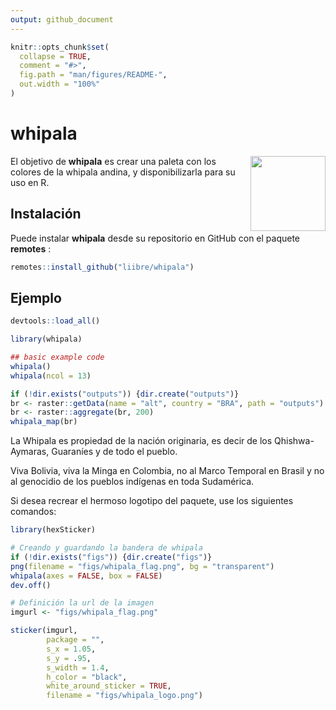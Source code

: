 ```yaml
---
output: github_document
---
```


<!-- README.md is generated from README.Rmd. Please edit that file -->

```r
knitr::opts_chunk$set(
  collapse = TRUE,
  comment = "#>",
  fig.path = "man/figures/README-",
  out.width = "100%"
)
```

# whipala

<img src="https://raw.githubusercontent.com/liibre/pkg_logos/master/figs/logo_whipala.png" align="right" alt="" width="120" />

<!-- badges: start -->
<!-- badges: end -->

El objetivo de __whipala__ es crear una paleta con los colores de la whipala andina, y disponibilizarla para su uso en R.

## Instalación

Puede instalar __whipala__ desde su repositorio en GitHub con el paquete __remotes__ :

```r
remotes::install_github("liibre/whipala")
```

## Ejemplo

```r
devtools::load_all()
```

```r
library(whipala)
```



```r
## basic example code
whipala()
whipala(ncol = 13)
```

```r
if (!dir.exists("outputs")) {dir.create("outputs")}
br <- raster::getData(name = "alt", country = "BRA", path = "outputs")
br <- raster::aggregate(br, 200)
whipala_map(br)
```

La Whipala es propiedad de la nación originaria, es decir de los Qhishwa-Aymaras, Guaraníes y de todo el pueblo.

Viva Bolivia, viva la Minga en Colombia, no al Marco Temporal en Brasil y no al genocidio de los pueblos indígenas en toda Sudamérica. 

Si desea recrear el hermoso logotipo del paquete, use los siguientes comandos: 

```r
library(hexSticker)

# Creando y guardando la bandera de whipala
if (!dir.exists("figs")) {dir.create("figs")}
png(filename = "figs/whipala_flag.png", bg = "transparent")
whipala(axes = FALSE, box = FALSE)
dev.off()

# Definición la url de la imagen
imgurl <- "figs/whipala_flag.png"

sticker(imgurl,
        package = "",
        s_x = 1.05,
        s_y = .95,
        s_width = 1.4,
        h_color = "black",
        white_around_sticker = TRUE,
        filename = "figs/whipala_logo.png")
```

